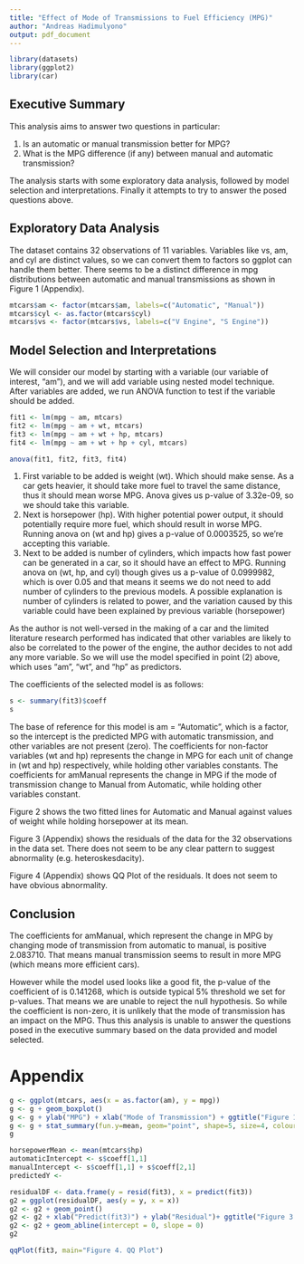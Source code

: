 ```yaml
---
title: "Effect of Mode of Transmissions to Fuel Efficiency (MPG)"
author: "Andreas Hadimulyono"
output: pdf_document
---
```


``` r
library(datasets)
library(ggplot2)
library(car)
```

## Executive Summary

This analysis aims to answer two questions in particular:

1. Is an automatic or manual transmission better for MPG?
2. What is the MPG difference (if any) between manual and automatic transmission?

The analysis starts with some exploratory data analysis, followed by model selection and interpretations. Finally it attempts to try to answer the posed questions above.

## Exploratory Data Analysis

The dataset contains 32 observations of 11 variables. Variables like vs, am, and cyl are distinct values, so we can convert them to factors so ggplot can handle them better. There seems to be a distinct difference in mpg distributions between automatic and manual transmissions as shown in Figure 1 (Appendix).

``` r
mtcars$am <- factor(mtcars$am, labels=c("Automatic", "Manual"))
mtcars$cyl <- as.factor(mtcars$cyl)
mtcars$vs <- factor(mtcars$vs, labels=c("V Engine", "S Engine"))
```

## Model Selection and Interpretations

We will consider our model by starting with a variable (our variable of interest, "am"), and we will add variable using nested model technique. After variables are added, we run ANOVA function to test if the variable should be added.

``` r
fit1 <- lm(mpg ~ am, mtcars)
fit2 <- lm(mpg ~ am + wt, mtcars)
fit3 <- lm(mpg ~ am + wt + hp, mtcars)
fit4 <- lm(mpg ~ am + wt + hp + cyl, mtcars)
```

``` r
anova(fit1, fit2, fit3, fit4)
```

1. First variable to be added is weight (wt). Which should make sense. As a car gets heavier, it should take more fuel to travel the same distance, thus it should mean worse MPG. Anova gives us p-value of 3.32e-09, so we should take this variable.
2. Next is horsepower (hp). With higher potential power output, it should potentially require more fuel, which should result in worse MPG. Running anova on (wt and hp) gives a p-value of 0.0003525, so we're accepting this variable.
3. Next to be added is number of cylinders, which impacts how fast power can be generated in a car, so it should have an effect to MPG. Running anova on (wt, hp, and cyl) though gives us a p-value of 0.0999982, which is over 0.05 and that means it seems we do not need to add number of cylinders to the previous models. A possible explanation is number of cylinders is related to power, and the variation caused by this variable could have been explained by previous variable (horsepower)

As the author is not well-versed in the making of a car and the limited literature research performed has indicated that other variables are likely to also be correlated to the power of the engine, the author decides to not add any more variable. So we will use the model specified in point (2) above, which uses "am", "wt", and "hp" as predictors.

The coefficients of the selected model is as follows:

``` r
s <- summary(fit3)$coeff
s
```

The base of reference for this model is am = "Automatic", which is a factor, so the intercept is the predicted MPG with automatic transmission, and other variables are not present (zero). The coefficients for non-factor variables (wt and hp) represents the change in MPG for each unit of change in (wt and hp) respectively, while holding other variables constants. The coefficients for amManual represents the change in MPG if the mode of transmission change to Manual from Automatic, while holding other variables constant.

Figure 2 shows the two fitted lines for Automatic and Manual against values of weight while holding horsepower at its mean.

Figure 3 (Appendix) shows the residuals of the data for the 32 observations in the data set. There does not seem to be any clear pattern to suggest abnormality (e.g. heteroskesdacity).

Figure 4 (Appendix) shows QQ Plot of the residuals. It does not seem to have obvious abnormality.

## Conclusion

The coefficients for amManual, which represent the change in MPG by changing mode of transmission from automatic to manual, is positive 2.083710. That means manual transmission seems to result in more MPG (which means more efficient cars).

However while the model used looks like a good fit, the p-value of the coefficient of is 0.141268, which is outside typical 5% threshold we set for p-values. That means we are unable to reject the null hypothesis. So while the coefficient is non-zero, it is unlikely that the mode of transmission has an impact on the MPG. Thus this analysis is unable to answer the questions posed in the executive summary based on the data provided and model selected.


\newpage

# Appendix

``` r
g <- ggplot(mtcars, aes(x = as.factor(am), y = mpg))
g <- g + geom_boxplot()
g <- g + ylab("MPG") + xlab("Mode of Transmission") + ggtitle("Figure 1. Comparison of Mode of Transmission Effect on MPG \n(Red Point Represents the Mean)")
g <- g + stat_summary(fun.y=mean, geom="point", shape=5, size=4, colour="red")
g
```

``` r
horsepowerMean <- mean(mtcars$hp)
automaticIntercept <- s$coeff[1,1]
manualIntercept <- s$coeff[1,1] + s$coeff[2,1]
predictedY <- 
```

``` r
residualDF <- data.frame(y = resid(fit3), x = predict(fit3))
g2 = ggplot(residualDF, aes(y = y, x = x))
g2 <- g2 + geom_point()
g2 <- g2 + xlab("Predict(fit3)") + ylab("Residual")+ ggtitle("Figure 3. Residual Plot")
g2 <- g2 + geom_abline(intercept = 0, slope = 0)
g2

```

``` r
qqPlot(fit3, main="Figure 4. QQ Plot")

```


